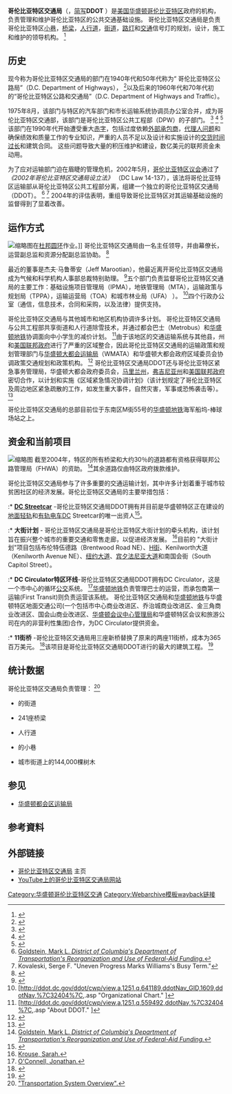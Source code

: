 {{Rough translation|time=2021-04-21T11:11:29+00:00}}
{{Infobox government agency|agency_name=哥伦比亚特区交通局|dissolved=|footnotes=|website=[http://ddot.dc.gov ddot.dc.gov]|child2_agency=|child1_agency=|parent_agency=|budget=$127.838 million (fiscal 2009)<ref name="DCBudget" />|employees=540 (fiscal 2014)<ref name="DCBudget">{{Cite web |url=http://cfo.dc.gov/sites/default/files/dc/sites/ocfo/publication/attachments/DCOCFO_Volume_1_web.pdf |title=''FY 2015 Proposed Budget and Financial Plan. Volume 1: Executive Summary.'' 2014. |access-date=2021-03-26 |archive-date=2014-11-29 |archive-url=https://web.archive.org/web/20141129050724/http://cfo.dc.gov/sites/default/files/dc/sites/ocfo/publication/attachments/DCOCFO_Volume_1_web.pdf |dead-url=no }}</ref>|headquarters=[[Washington,_D.C.|Washington, D.C.]]|jurisdiction=[[District_of_Columbia|District of Columbia]]|superseding=|preceding2=|nativename_a=|preceding1=Division of Transportation, [[District_of_Columbia_Department_of_Public_Works|District of Columbia Department of Public Works]]|formed=2002年5月|seal_caption=|seal_width=|seal=|motto=d. delivers<ref name="DDOTBranding">{{cite web|title=Swoosh and Tagline|url=https://sites.google.com/a/dc.gov/ddot-branding/swoosh-and-tagline|website=Department Branding Guidelines|publisher=District Department of Transportation|access-date=2016-08-10|archive-date=2020-10-16|archive-url=https://web.archive.org/web/20201016103156/https://sites.google.com/a/dc.gov/ddot-branding/swoosh-and-tagline|dead-url=no}}</ref>|logo_caption=District Department of Transportation logo|logo_width=|logo=DDOT.svg|nativename_r=|parent_department=}}
'''哥伦比亚特区交通局'''（{{Lang-en|District Department of Transportation}}，[[简写|简写]]'''DDOT''' ）是[[美国|美国]][[华盛顿哥伦比亚特区|华盛顿哥伦比亚特区]]政府的机构，负责管理和维护哥伦比亚特区的公共交通基础设施。 哥伦比亚特区交通局是负责哥伦比亚特区[[小巷|小巷]]，[[橋|桥梁]]，[[人行道|人行道]]，[[街道|街道]]，[[街燈|路灯]]和[[交通號誌|交通]]信号灯的规划，设计，施工和维护的领导机构。 <ref name="About">{{Cite web |url=http://ddot.dc.gov/ddot/cwp/view,a,1251,q,559492,ddotNav,%7C32404%7C,.asp |title="About DDOT."  |access-date=2021-03-26 |archive-date=2010-01-08 |archive-url=https://web.archive.org/web/20100108131021/http://ddot.dc.gov/ddot/cwp/view%2Ca%2C1251%2Cq%2C559492%2CddotNav%2C%7C32404%7C%2C.asp |dead-url=no }}</ref>

== 历史 ==
现今称为哥伦比亚特区交通局的部门在1940年代和50年代称为“ 哥伦比亚特区公路局”（D.C. Department of Highways）， <ref>{{Cite web|title=Library Record P 6025: A preliminary report on highway, parking, and related traffic problems|url=https://dchistory.pastperfectonline.com/library/05C40E31-D173-453E-AFE1-109408458019|accessdate=2019-04-29|publisher=Historical Society of Washington, D.C.|archive-date=2019-04-30|archive-url=https://web.archive.org/web/20190430032342/https://dchistory.pastperfectonline.com/library/05C40E31-D173-453E-AFE1-109408458019|dead-url=no}}</ref>以及后来的1960年代和70年代初的“哥伦比亚特区公路和交通局”（D.C. Department of Highways and Traffic）。

1975年8月，该部门与特区的汽车部门和市长运输系统协调员办公室合并，成为哥伦比亚特区交通部，该部门是哥伦比亚特区公共工程部（DPW）的子部门。 <ref>{{Cite web|title=The D.C. Freeway Revolt and the Coming of Metro|url=https://www.fhwa.dot.gov/highwayhistory/dcrevolt/part10.pdf|accessdate=2019-04-29|publisher=[[Federal_Highway_Administration|Federal Highway Administration]]|archive-date=2021-03-24|archive-url=https://web.archive.org/web/20210324143612/https://www.fhwa.dot.gov/highwayhistory/dcrevolt/part10.pdf|dead-url=no}}</ref> <ref name="Ungar">{{Cite web |url=http://www.gao.gov/new.items/d01347r.pdf |title=Ungar, Bernard L. ''Restructuring of the District of Columbia Department of Public Works' Division of Transportation.''  |access-date=2021-03-26 |archive-date=2020-10-22 |archive-url=https://web.archive.org/web/20201022160001/https://www.gao.gov/new.items/d01347r.pdf |dead-url=no }}</ref> <ref name="Goldstein">{{Cite web |url=http://www.gao.gov/new.items/d04644r.pdf |title=Goldstein, Mark L. ''District of Columbia's Department of Transportation's Reorganization and Use of Federal-Aid Funding.''  |access-date=2021-03-26 |archive-date=2020-10-22 |archive-url=https://web.archive.org/web/20201022154640/https://www.gao.gov/new.items/d04644r.pdf |dead-url=no }}</ref>该部门在1990年代开始遭受重大[[赤字|赤字]]，包括过度依赖[[外判|外部承包商]]，[[代理問題|代理人问题]]和确保绩效和质量工作的专业知识，严重的人员不足以及设计和实施设计的[[前置时间|交货时间过长]]和建筑合同。 这些问题导致大量的积压维护和建设，数亿美元的联邦资金未动用。 

为了应对运输部门迫在眉睫的管理危机，2002年5月，[[哥倫比亞特區議會|哥伦比亚特区议会]]通过了''《2002年哥伦比亚特区交通局设立法》'' （DC Law 14-137），该法将哥伦比亚特区运输部从哥伦比亚特区公共工程部分离，组建一个独立的哥伦比亚特区交通局（DDOT）。 <ref name="Goldstein">[http://www.gao.gov/new.items/d04644r.pdf Goldstein, Mark L. ''District of Columbia's Department of Transportation's Reorganization and Use of Federal-Aid Funding.'' ]</ref> <ref>Kovaleski, Serge F. "Uneven Progress Marks Williams's Busy Term." </ref> 2004年的评估表明，重组导致哥伦比亚特区对其运输基础设施的监督得到了显着改善。 

== 运作方式 ==
[[File:P_Street_-_snow_removal.JPG|缩略图]]在[[杜邦圆环|杜邦圆环]]作业。]]
哥伦比亚特区交通局由一名主任领导，并由幕僚长，运营副总监和资源分配副总监协助。 <ref name="Chart">{{Cite web |url=http://ddot.dc.gov/ddot/cwp/view,a,1251,q,641189,ddotNav_GID,1609,ddotNav,%7C32404%7C,.asp |title="Organizational Chart."  |access-date=2021-03-26 |archive-date=2009-12-28 |archive-url=https://web.archive.org/web/20091228213743/http://ddot.dc.gov/ddot/cwp/view%2Ca%2C1251%2Cq%2C641189%2CddotNav_GID%2C1609%2CddotNav%2C%7C32404%7C%2C.asp |dead-url=no }}</ref>

最近的董事是杰夫·马鲁蒂安（Jeff Marootian），他最近离开哥伦比亚特区交通局成为气候和科学机构人事部总裁特别助理。 <ref>{{Cite web|title=President-elect Joe Biden and Vice President-elect Kamala Harris Announce Additional Members of White House Staff|url=https://buildbackbetter.gov/press-releases/president-elect-joe-biden-and-vice-president-elect-kamala-harris-announce-additional-members-of-white-house-staff-4/|accessdate=2021-01-14|date=2021-01-14|work=President-Elect Joe Biden|language=en-US|archive-date=2021-01-14|archive-url=https://web.archive.org/web/20210114165738/https://buildbackbetter.gov/press-releases/president-elect-joe-biden-and-vice-president-elect-kamala-harris-announce-additional-members-of-white-house-staff-4/|dead-url=no}}</ref>五个部门负责监督哥伦比亚特区交通局的主要工作：基础设施项目管理局（IPMA），地铁管理局（MTA），运输政策与规划局（TPPA），运输运营局（TOA）和城市林业局（UFA） ）。 <ref name="Chart">[http://ddot.dc.gov/ddot/cwp/view,a,1251,q,641189,ddotNav_GID,1609,ddotNav,%7C32404%7C,.asp "Organizational Chart." ]</ref>四个行政办公室（通信，信息技术，合同和采购，以及法律）提供支持。 

哥伦比亚特区交通局与其他城市和地区机构协调许多计划。 哥伦比亚特区交通局与公共工程部共享街道和人行道除雪技术，并通过都会巴士（Metrobus）和[[華盛頓地鐵|华盛顿地铁]]协调面向中小学生的减价计划。 <ref name="About">[http://ddot.dc.gov/ddot/cwp/view,a,1251,q,559492,ddotNav,%7C32404%7C,.asp "About DDOT." ]</ref>由于该地区的交通运输系统与其他县，州和[[美国联邦政府|美国联邦政府]]进行了严重的区域整合，因此哥伦比亚特区交通局的运输政策和规划管理部门与[[華盛頓都會區交通局|华盛顿大都会运输局]]（WMATA）和华盛顿大都会政府区域委员会协调政策交通规划和政策机构。 <ref name="Overview">{{Cite web |url=http://ddot.dc.gov/ddot/cwp/view,a,1251,q,559513,ddotNav,%7C32404%7C.asp |title="Transportation System Overview".  |access-date=2021-03-26 |archive-date=2009-12-28 |archive-url=https://web.archive.org/web/20091228213911/http://ddot.dc.gov/ddot/cwp/view%2Ca%2C1251%2Cq%2C559513%2CddotNav%2C%7C32404%7C.asp |dead-url=no }}</ref> 哥伦比亚特区交通局DDOT还与哥伦比亚特区紧急事务管理局，华盛顿大都会政府委员会，[[马里兰州|马里兰州]]，[[弗吉尼亚州|弗吉尼亚州]]和[[美國聯邦政府|美国联邦政府]]密切合作，以计划和实施《区域紧急情况协调计划》（该计划规定了哥伦比亚特区及周边地区紧急疏散的工作，如发生重大事件，自然灾害，军事或恐怖袭击等）。 <ref>{{Cite web |url=http://ddot.dc.gov/ddot/cwp/view,a,1250,q,560885,ddotNav_GID,1586,ddotNav,%7C32399%7C,.asp |title="Emergency Preparedness."  |access-date=2021-03-26 |archive-date=2010-01-08 |archive-url=https://web.archive.org/web/20100108122259/http://ddot.dc.gov/ddot/cwp/view%2Ca%2C1250%2Cq%2C560885%2CddotNav_GID%2C1586%2CddotNav%2C%7C32399%7C%2C.asp |dead-url=no }}</ref>

哥伦比亚特区交通局的总部目前位于东南区M街55号的[[華盛頓地鐵|华盛顿地铁]]海军船坞-棒球场站之上。

== 资金和当前项目 ==
[[File:D-dot_logo_-_circulator_bus.jpg|缩略图]]
截至2004年，特区的所有桥梁和大约30％的道路都有资格获得联邦公路管理局（FHWA）的资助。 <ref name="Goldstein">[http://www.gao.gov/new.items/d04644r.pdf Goldstein, Mark L. ''District of Columbia's Department of Transportation's Reorganization and Use of Federal-Aid Funding.'' ]</ref>其余道路仅由特区政府拨款维护。 

哥伦比亚特区交通局参与了许多重要的交通运输计划，其中许多计划着重于城市较贫困社区的经济发展。哥伦比亚特区交通局的主要举措包括：

:* '''[[華盛頓特區電車|DC Streetcar]]''' -哥伦比亚特区交通局DDOT拥有并目前是华盛顿特区正在建设的[[輕軌運輸系統|地面轻轨]]和[[有軌電車|有轨电车]]DC Streetcar的唯一出资人<ref>{{Cite web |url=http://washington.bizjournals.com/washington/stories/2009/11/30/story2.html |title=O'Connell, Jonathan.  |access-date=2021-03-26 |archive-date=2009-12-07 |archive-url=https://web.archive.org/web/20091207142330/http://washington.bizjournals.com/washington/stories/2009/11/30/story2.html |dead-url=no }}</ref>。
:* '''大街计划''' - 哥伦比亚特区交通局是哥伦比亚特区大街计划的牵头机构，该计划旨在振兴整个城市的重要交通和零售走廊，以促进经济发展。 <ref>[http://washington.bizjournals.com/washington/stories/2009/11/16/focus1.html Krouse, Sarah. ]</ref>目前的 "大街计划"项目包括布伦特伍德路（Brentwood Road NE）、[[H街|H街]]、Kenilworth大道（Kenilworth Avenue NE）、[[纽约大道|纽约大道]]、[[宾夕法尼亚大道|宾夕法尼亚大道]]和南国会街（South Capitol Street）。
:* '''DC Circulator特区环线'''-哥伦比亚特区交通局DDOT拥有DC Circulator，这是一个市中心的循环[[公交|公交]]系统。 <ref name="TransitBoard">[http://washington.bizjournals.com/washington/blog/breaking_ground/2010/01/new_transit_board_would_manage_streetcars.html O'Connell, Jonathan. ]</ref>[[華盛頓地鐵|华盛顿地铁]]负责管理巴士的运营，而承包商第一运输(First Transit)则负责运营该系统。  哥伦比亚特区交通局和[[華盛頓地鐵|华盛顿地铁]]与华盛顿特区地面交通公司(一个包括市中心商业改进区、乔治城商业改进区、金三角商业改进区、国会山商业改进区、[[沃尔特华盛顿会议中心|华盛顿会议中心管理局]]和华盛顿特区会议和旅游公司在内的非营利性集团)合作，为DC Circulator提供资金。 
:* '''11街桥''' -哥伦比亚特区交通局用三座新桥替换了原来的两座11街桥，成本为365百万美元。 <ref name="NewBridges">{{Cite web |url=http://voices.washingtonpost.com/getthere/2009/04/dc_to_rebuild_11th_street_brid.html |title=Thomson, Robert.  |access-date=2021-03-26 |archive-date=2020-10-30 |archive-url=https://web.archive.org/web/20201030222216/http://voices.washingtonpost.com/getthere/2009/04/dc_to_rebuild_11th_street_brid.html |dead-url=no }}</ref>该项目是哥伦比亚特区交通局DDOT进行的最大的建筑工程。 <ref>{{Cite web |url=http://www.washingtoncitypaper.com/blogs/citydesk/2009/12/29/ddot-starts-construction-on-11th-street-bridge-project-sort-of/ |title=Niedowski, Erika.  |access-date=2021-03-26 |archive-date=2016-03-03 |archive-url=https://web.archive.org/web/20160303202124/http://www.washingtoncitypaper.com/blogs/citydesk/2009/12/29/ddot-starts-construction-on-11th-street-bridge-project-sort-of/ |dead-url=no }}</ref>

== 统计数据 ==
哥伦比亚特区交通局负责管理： <ref name="Overview">[http://ddot.dc.gov/ddot/cwp/view,a,1251,q,559513,ddotNav,%7C32404%7C.asp "Transportation System Overview". ]</ref>

* {{Convert|1100|mi}}的街道
* 241座桥梁
* {{Convert|1600|mi}}人行道
* {{Convert|453|mi}}的小巷
* 城市街道上的144,000棵树木

== 参见 ==
* [[華盛頓都會區交通局|华盛顿都会区运输局]]

== 参考資料 ==
{{reflist}} 

== 外部链接 ==
* [http://ddot.dc.gov 哥伦比亚特区交通局] {{Wayback|url=http://ddot.dc.gov/ |date=20210602023821 }}主页
* [https://www.youtube.com/user/DDOTVideos YouTube上的哥伦比亚特区交通局网站] {{Wayback|url=https://www.youtube.com/user/DDOTVideos |date=20210628020210 }}

[[Category:华盛顿哥伦比亚特区交通|Category:华盛顿哥伦比亚特区交通]]
[[Category:Webarchive模板wayback链接|Category:Webarchive模板wayback链接]]